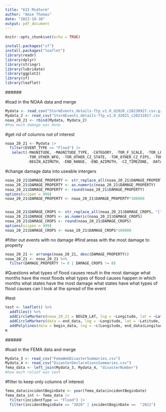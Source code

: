 ```yaml
---
title: "615 Midterm"
author: "Amie Thomas"
date: "2023-10-30"
output: pdf_document
---
```


```r
knitr::opts_chunk$set(echo = TRUE)

install.packages("sf")
install.packages("leaflet")
library(readr)
library(dplyr)
library(stringr)
library(lubridate)
library(ggplot2)
library(sf)
library(leaflet)
```

###<NOAA>###


#load in the NOAA data and merge
```r
Mydata <- read_csv("StormEvents_details-ftp_v1.0_d2020_c20230927.csv.gz")
Mydata_2 <- read_csv("StormEvents_details-ftp_v1.0_d2021_c20231017.csv.gz")
noaa_20_21 <- rbind(Mydata, Mydata_2)
#how much damage was done
```

#get rid of columns not of interest
```r
noaa_20_21 <- Mydata |>
  filter(EVENT_TYPE == "Flood") |>
   select(-MAGNITUDE, -MAGNITUDE_TYPE, -CATEGORY, -TOR_F_SCALE, -TOR_LENGTH, -TOR_WIDTH, 
          -TOR_OTHER_WFO, -TOR_OTHER_CZ_STATE, -TOR_OTHER_CZ_FIPS, -TOR_OTHER_CZ_NAME, -BEGIN_RANGE,
          -BEGIN_AZIMUTH, -END_RANGE, -END_AZIMUTH, -CZ_TIMEZONE, -DATA_SOURCE, -WFO)
```

#change damage data into useable intergers
```r
noaa_20_21$DAMAGE_PROPERTY <- str_replace_all(noaa_20_21$DAMAGE_PROPERTY, "[^0-9.]", "")
noaa_20_21$DAMAGE_PROPERTY <- as.numeric(noaa_20_21$DAMAGE_PROPERTY)
noaa_20_21$DAMAGE_PROPERTY <- round(noaa_20_21$DAMAGE_PROPERTY)
options(scipen = 999)
noaa_20_21$DAMAGE_PROPERTY <- noaa_20_21$DAMAGE_PROPERTY*100000


noaa_20_21$DAMAGE_CROPS <- str_replace_all(noaa_20_21$DAMAGE_CROPS, "[^0-9.]", "")
noaa_20_21$DAMAGE_CROPS <- as.numeric(noaa_20_21$DAMAGE_CROPS)
noaa_20_21$DAMAGE_CROPS <- round(noaa_20_21$DAMAGE_CROPS)
options(scipen = 999)
noaa_20_21$DAMAGE_CROPS <- noaa_20_21$DAMAGE_CROPS*100000

```

#filter out events with no damage
#find areas with the most damage to property
```r
noaa_20_21 <- arrange(noaa_20_21, desc(DAMAGE_PROPERTY))
noaa_20_21 <- noaa_20_21 %>%
  filter(DAMAGE_PROPERTY != 0 | DAMAGE_CROPS != 0)
```

#Questions
what types of flood causes result in the most damage
what months have the most floods
what types of flood causes happen in which months
what states have the most damage
what states have what types of flood causes
can I look at the spread of the event

#test
```r
test <- leaflet() %>%
  addTiles() %>%
  addCircleMarkers(noaa_20_21 = BEGIN_LAT, lng = ~Longitude, lat = ~Latitude, color = "blue", radius = 5) %>%
  addCircleMarkers(data = end_data, lng = ~Longitude, lat = ~Latitude, color = "red", radius = 5) %>%
  addPolylines(data = begin_data, lng = ~c(Longitude, end_data$Longitude), lat = ~c(Latitude, end_data$Latitude), color = "blue")
m


```
###<FEMA>###

#load in the FEMA data and merge
```r
Mydata_3 <- read_csv("FemaWebDisasterSummaries.csv")
Mydata_4 <- read_csv("DisasterDeclarationsSummaries.csv")
fema_data <- left_join(Mydata_3, Mydata_4, "disasterNumber")
#how much relief was sent
```

#filter to keep only columns of interest
```r
fema_data$incidentBeginDate <- year(fema_data$incidentBeginDate)
fema_data_int <- fema_data |> 
  filter(incidentType == "Flood") |>
  filter(incidentBeginDate == "2020" | incidentBeginDate ==  "2021")
```



